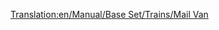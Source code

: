 [[Translation:en/Manual/Base Set/Trains/Mail Van]]
{{es/Manual/Base Set/Trains/Vagones|Imagen=
|Nombre=Furgón de Correos
|PrecioNormal= € ( £)
|PesoNormal= t
|CapacidadNormal=
|PrecioMono="
|PesoMono= t
|CapacidadMono=
|PrecioMag="
|PesoMag= t
|CapacidadMag=
|Descripción=
}}